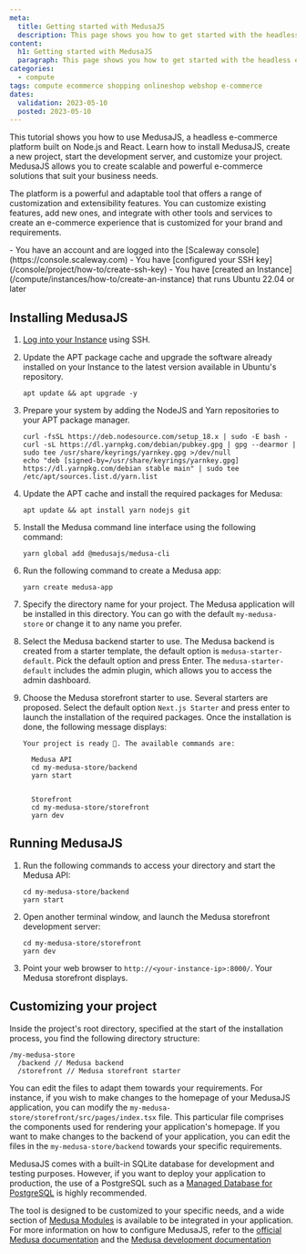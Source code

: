 ```yaml
---
meta:
  title: Getting started with MedusaJS
  description: This page shows you how to get started with the headless e-commerce platform, MedusaJS
content:
  h1: Getting started with MedusaJS
  paragraph: This page shows you how to get started with the headless e-commerce platform, MedusaJS
categories:
  - compute
tags: compute ecommerce shopping onlineshop webshop e-commerce
dates:
  validation: 2023-05-10
  posted: 2023-05-10
---
```


This tutorial shows you how to use MedusaJS, a headless e-commerce platform built on Node.js and React.
Learn how to install MedusaJS, create a new project, start the development server, and customize your project.
MedusaJS allows you to create scalable and powerful e-commerce solutions that suit your business needs.

The platform is a powerful and adaptable tool that offers a range of customization and extensibility features.
You can customize existing features, add new ones, and integrate with other tools and services to create an e-commerce experience that is customized for your brand and requirements.

<Macro id="iam-requirements" />

<Message type="requirement">
  - You have an account and are logged into the [Scaleway console](https://console.scaleway.com)
  - You have [configured your SSH key](/console/project/how-to/create-ssh-key)
  - You have [created an Instance](/compute/instances/how-to/create-an-instance) that runs Ubuntu 22.04 or later
</Message>

## Installing MedusaJS

1. [Log into your Instance](/compute/instances/how-to/connect-to-instance/) using SSH.
2. Update the APT package cache and upgrade the software already installed on your Instance to the latest version available in Ubuntu's repository.
    ```
    apt update && apt upgrade -y
    ```
3. Prepare your system by adding the NodeJS and Yarn repositories to your APT package manager.
    ```
    curl -fsSL https://deb.nodesource.com/setup_18.x | sudo -E bash -
    curl -sL https://dl.yarnpkg.com/debian/pubkey.gpg | gpg --dearmor | sudo tee /usr/share/keyrings/yarnkey.gpg >/dev/null
    echo "deb [signed-by=/usr/share/keyrings/yarnkey.gpg] https://dl.yarnpkg.com/debian stable main" | sudo tee /etc/apt/sources.list.d/yarn.list
    ```
4. Update the APT cache and install the required packages for Medusa:
    ```
    apt update && apt install yarn nodejs git
    ```

5. Install the Medusa command line interface using the following command:
    ```
    yarn global add @medusajs/medusa-cli
    ```
6. Run the following command to create a Medusa app:
    ```
    yarn create medusa-app
    ```
7. Specify the directory name for your project. The Medusa application will be installed in this directory. You can go with the default `my-medusa-store` or change it to any name you prefer.
8. Select the Medusa backend starter to use. The Medusa backend is created from a starter template, the default option is `medusa-starter-default`. Pick the default option and press Enter. The `medusa-starter-default` includes the admin plugin, which allows you to access the admin dashboard.
9. Choose the Medusa storefront starter to use. Several starters are proposed. Select the default option `Next.js Starter` and press enter to launch the installation of the required packages. Once the installation is done, the following message displays:
    ```
    Your project is ready 🚀. The available commands are:

      Medusa API
      cd my-medusa-store/backend
      yarn start


      Storefront
      cd my-medusa-store/storefront
      yarn dev
    ```

## Running MedusaJS

1. Run the following commands to access your directory and start the Medusa API:
    ```
    cd my-medusa-store/backend
    yarn start
    ```
2. Open another terminal window, and launch the Medusa storefront development server:
    ```
    cd my-medusa-store/storefront
    yarn dev
    ```
3. Point your web browser to `http://<your-instance-ip>:8000/`. Your Medusa storefront displays.

## Customizing your project

Inside the project's root directory, specified at the start of the installation process, you find the following directory structure:
```
/my-medusa-store
  /backend // Medusa backend
  /storefront // Medusa storefront starter
```

You can edit the files to adapt them towards your requirements. For instance, if you wish to make changes to the homepage of your MedusaJS application, you can modify the `my-medusa-store/storefront/src/pages/index.tsx` file.
This particular file comprises the components used for rendering your application's homepage. If you want to make changes to the backend of your application, you can edit the files in the `my-medusa-store/backend` towards your specific requirements.

MedusaJS comes with a built-in SQLite database for development and testing purposes. However, if you want to deploy your application to production, the use of a PostgreSQL such as a [Managed Database for PostgreSQL](/managed-databases/postgresql-and-mysql/quickstart) is highly recommended.

The tool is designed to be customized to your specific needs, and a wide section of [Medusa Modules](https://docs.medusajs.com/modules/overview) is available to be integrated in your application. For more information on how to configure MedusaJS, refer to the [official Medusa documentation](https://docs.medusajs.com/) and the [Medusa development documentation](https://docs.medusajs.com/development/overview)